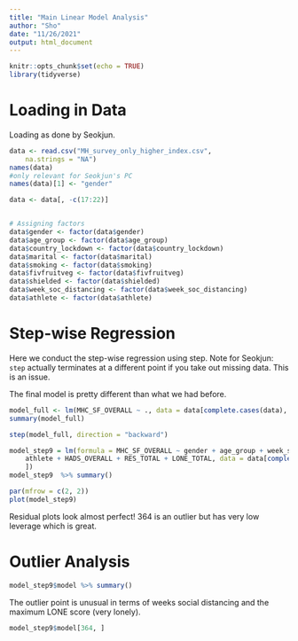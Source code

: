 ```yaml
---
title: "Main Linear Model Analysis"
author: "Sho"
date: "11/26/2021"
output: html_document
---
```


```r
knitr::opts_chunk$set(echo = TRUE)
library(tidyverse)
```


# Loading in Data 

Loading as done by Seokjun. 

```r
data <- read.csv("MH_survey_only_higher_index.csv",
    na.strings = "NA")
names(data)
#only relevant for Seokjun's PC 
names(data)[1] <- "gender"

data <- data[, -c(17:22)]


# Assigning factors 
data$gender <- factor(data$gender)
data$age_group <- factor(data$age_group)
data$country_lockdown <- factor(data$country_lockdown)
data$marital <- factor(data$marital)
data$smoking <- factor(data$smoking)
data$fivfruitveg <- factor(data$fivfruitveg)
data$shielded <- factor(data$shielded)
data$week_soc_distancing <- factor(data$week_soc_distancing)
data$athlete <- factor(data$athlete)
```



# Step-wise Regression 

Here we conduct the step-wise regression using step. 
Note for Seokjun: `step` actually terminates at a different point if you take out missing data. 
This is an issue. 

The final model is pretty different than what we had before. 

```r
model_full <- lm(MHC_SF_OVERALL ~ ., data = data[complete.cases(data), ])
summary(model_full)

step(model_full, direction = "backward")
```





```r
model_step9 = lm(formula = MHC_SF_OVERALL ~ gender + age_group + week_soc_distancing + 
    athlete + HADS_OVERALL + RES_TOTAL + LONE_TOTAL, data = data[complete.cases(data), 
    ])  
model_step9  %>% summary()
```

```r
par(mfrow = c(2, 2))
plot(model_step9)
```

Residual plots look almost perfect!  364 is an outlier but has very low leverage which is great.  

# Outlier Analysis

```r
model_step9$model %>% summary()
```

The outlier point is unusual in terms of weeks social distancing and the maximum LONE score (very lonely).  

```r
model_step9$model[364, ]
```

